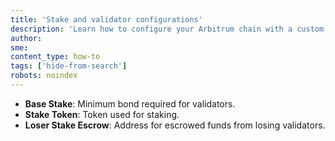 ```yaml
---
title: 'Stake and validator configurations'
description: 'Learn how to configure your Arbitrum chain with a custom stake and validator configurations'
author:
sme:
content_type: how-to
tags: ['hide-from-search']
robots: noindex
---
```


- **Base Stake**: Minimum bond required for validators.
- **Stake Token**: Token used for staking.
- **Loser Stake Escrow**: Address for escrowed funds from losing validators.
